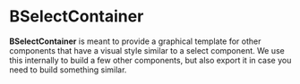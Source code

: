 
<Meta of={BSelectContainerStories} />

# BSelectContainer

**BSelectContainer** is meant to provide a graphical template for other components that have a visual style similar to a select component. We use this internally to build a few other components, but also export it in case you need to build something similar.

<Canvas of={BSelectContainerStories.Primary} />

<Controls />
